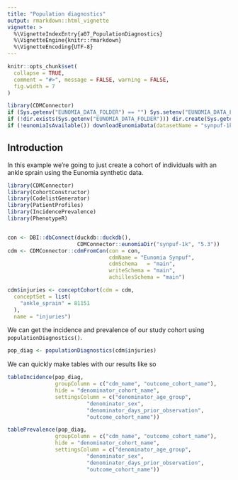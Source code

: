 ---
title: "Population diagnostics"
output: rmarkdown::html_vignette
vignette: >
  %\VignetteIndexEntry{a07_PopulationDiagnostics}
  %\VignetteEngine{knitr::rmarkdown}
  %\VignetteEncoding{UTF-8}
---

```{r, include = FALSE}
knitr::opts_chunk$set(
  collapse = TRUE,
  comment = "#>", message = FALSE, warning = FALSE,
  fig.width = 7
)

library(CDMConnector)
if (Sys.getenv("EUNOMIA_DATA_FOLDER") == "") Sys.setenv("EUNOMIA_DATA_FOLDER" = tempdir())
if (!dir.exists(Sys.getenv("EUNOMIA_DATA_FOLDER"))) dir.create(Sys.getenv("EUNOMIA_DATA_FOLDER"))
if (!eunomiaIsAvailable()) downloadEunomiaData(datasetName = "synpuf-1k")
```

## Introduction
In this example we're going to just create a cohort of individuals with an ankle sprain using the Eunomia synthetic data. 

```{r, message=FALSE, warning=FALSE}
library(CDMConnector)
library(CohortConstructor)
library(CodelistGenerator)
library(PatientProfiles)
library(IncidencePrevalence)
library(PhenotypeR)


con <- DBI::dbConnect(duckdb::duckdb(), 
                      CDMConnector::eunomiaDir("synpuf-1k", "5.3"))
cdm <- CDMConnector::cdmFromCon(con = con, 
                                cdmName = "Eunomia Synpuf",
                                cdmSchema   = "main",
                                writeSchema = "main", 
                                achillesSchema = "main")

cdm$injuries <- conceptCohort(cdm = cdm,
  conceptSet = list(
    "ankle_sprain" = 81151
  ),
  name = "injuries")
```

We can get the incidence and prevalence of our study cohort using `populationDiagnostics()`.
```{r}
pop_diag <- populationDiagnostics(cdm$injuries)
```

We can quickly make tables with our results like so
```{r}
tableIncidence(pop_diag,     
               groupColumn = c("cdm_name", "outcome_cohort_name"),
               hide = "denominator_cohort_name",
               settingsColumn = c("denominator_age_group",
                         "denominator_sex",
                         "denominator_days_prior_observation",
                         "outcome_cohort_name"))
```

```{r}
tablePrevalence(pop_diag,     
               groupColumn = c("cdm_name", "outcome_cohort_name"),
               hide = "denominator_cohort_name",
               settingsColumn = c("denominator_age_group",
                         "denominator_sex",
                         "denominator_days_prior_observation",
                         "outcome_cohort_name"))
```
